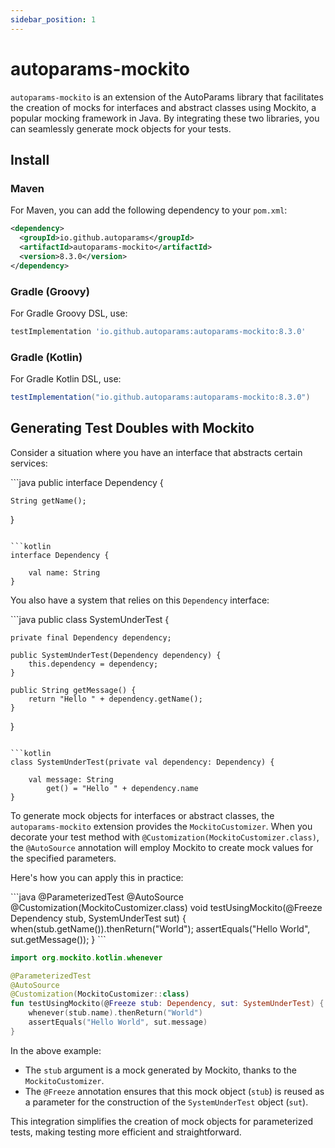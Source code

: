 ```yaml
---
sidebar_position: 1
---
```



# autoparams-mockito

`autoparams-mockito` is an extension of the AutoParams library that facilitates the creation of mocks for interfaces and abstract classes using Mockito, a popular mocking framework in Java. By integrating these two libraries, you can seamlessly generate mock objects for your tests.

## Install

### Maven

For Maven, you can add the following dependency to your `pom.xml`:

```xml
<dependency>
  <groupId>io.github.autoparams</groupId>
  <artifactId>autoparams-mockito</artifactId>
  <version>8.3.0</version>
</dependency>
```

### Gradle (Groovy)

For Gradle Groovy DSL, use:

```gradle
testImplementation 'io.github.autoparams:autoparams-mockito:8.3.0'
```

### Gradle (Kotlin)

For Gradle Kotlin DSL, use:

```gradle
testImplementation("io.github.autoparams:autoparams-mockito:8.3.0")
```

## Generating Test Doubles with Mockito

Consider a situation where you have an interface that abstracts certain services:

<JavaKotlinCodeBlock>
```java
public interface Dependency {

    String getName();
}
```

```kotlin
interface Dependency {

    val name: String
}
```
</JavaKotlinCodeBlock>

You also have a system that relies on this `Dependency` interface:

<JavaKotlinCodeBlock>
```java
public class SystemUnderTest {

    private final Dependency dependency;

    public SystemUnderTest(Dependency dependency) {
        this.dependency = dependency;
    }

    public String getMessage() {
        return "Hello " + dependency.getName();
    }
}
```

```kotlin
class SystemUnderTest(private val dependency: Dependency) {

    val message: String
        get() = "Hello " + dependency.name
}
```
</JavaKotlinCodeBlock>

To generate mock objects for interfaces or abstract classes, the `autoparams-mockito` extension provides the `MockitoCustomizer`. When you decorate your test method with `@Customization(MockitoCustomizer.class)`, the `@AutoSource` annotation will employ Mockito to create mock values for the specified parameters.

Here's how you can apply this in practice:

<JavaKotlinCodeBlock>
```java
@ParameterizedTest
@AutoSource
@Customization(MockitoCustomizer.class)
void testUsingMockito(@Freeze Dependency stub, SystemUnderTest sut) {
    when(stub.getName()).thenReturn("World");
    assertEquals("Hello World", sut.getMessage());
}
```

```kotlin
import org.mockito.kotlin.whenever

@ParameterizedTest
@AutoSource
@Customization(MockitoCustomizer::class)
fun testUsingMockito(@Freeze stub: Dependency, sut: SystemUnderTest) {
    whenever(stub.name).thenReturn("World")
    assertEquals("Hello World", sut.message)
}
```
</JavaKotlinCodeBlock>

In the above example:

- The `stub` argument is a mock generated by Mockito, thanks to the `MockitoCustomizer`.
- The `@Freeze` annotation ensures that this mock object (`stub`) is reused as a parameter for the construction of the `SystemUnderTest` object (`sut`).

This integration simplifies the creation of mock objects for parameterized tests, making testing more efficient and straightforward.